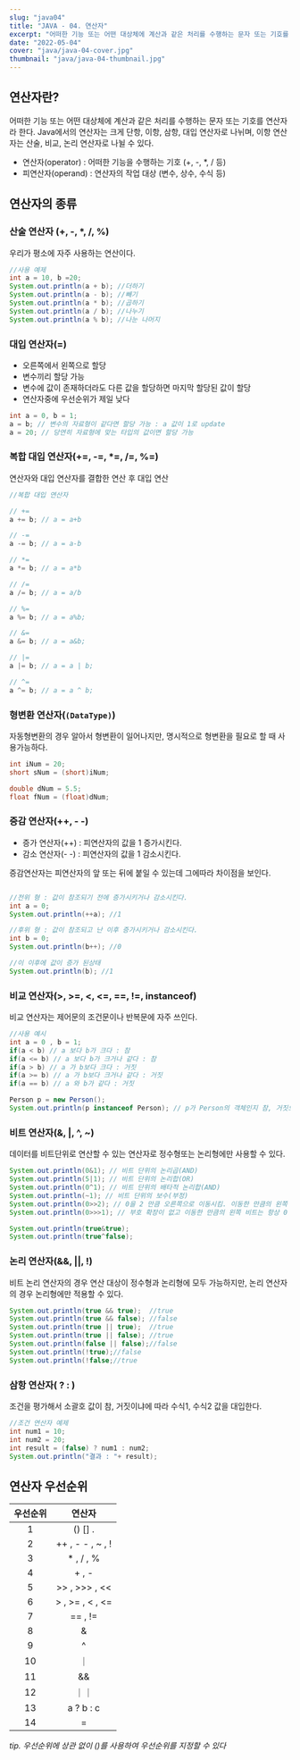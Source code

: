 ```yaml
---
slug: "java04"
title: "JAVA - 04. 연산자"
excerpt: "어떠한 기능 또는 어떤 대상체에 계산과 같은 처리를 수행하는 문자 또는 기호를 연산자라 한다. Java에서의 연산자는 크게 단항, 이항, 삼항, 대입 연산자로 나뉘며, 이항 연산자는 산술, 비교, 논리 연산자로 나뉠 수 있다."
date: "2022-05-04"
cover: "java/java-04-cover.jpg"
thumbnail: "java/java-04-thumbnail.jpg"
---
```


## 연산자란?

어떠한 기능 또는 어떤 대상체에 계산과 같은 처리를 수행하는 문자 또는 기호를 연산자라 한다. Java에서의 연산자는 크게 단항, 이항, 삼항, 대입 연산자로 나뉘며, 이항 연산자는 산술, 비교, 논리 연산자로 나뉠 수 있다.<!-- more -->

- 연산자(operator) : 어떠한 기능을 수행하는 기호 (+, -, \*, / 등)
- 피연산자(operand) : 연산자의 작업 대상 (변수, 상수, 수식 등)

## 연산자의 종류

### 산술 연산자 (+, -, \*, /, %)

우리가 평소에 자주 사용하는 연산이다.

```java
//사용 예제
int a = 10, b =20;
System.out.println(a + b); //더하기
System.out.println(a - b); //빼기
System.out.println(a * b); //곱하기
System.out.println(a / b); //나누기
System.out.println(a % b); //나눈 나머지
```

### 대입 연산자(=)

- 오른쪽에서 왼쪽으로 할당
- 변수끼리 할당 가능
- 변수에 값이 존재하더라도 다른 값을 할당하면 마지막 할당된 값이 할당
- 연산자중에 우선순위가 제일 낮다

```java
int a = 0, b = 1;
a = b; // 변수의 자료형이 같다면 할당 가능 : a 값이 1로 update
a = 20; // 당연히 자료형에 맞는 타입의 값이면 할당 가능
```

### 복합 대입 연산자(+=, -=, \*=, /=, %=)

연산자와 대입 연산자를 결합한 연산 후 대입 연산

```java
//복합 대입 연산자

// +=
a += b; // a = a+b

// -=
a -= b; // a = a-b

// *=
a *= b; // a = a*b

// /=
a /= b; // a = a/b

// %=
a %= b; // a = a%b;

// &=
a &= b; // a = a&b;

// |=
a |= b; // a = a | b;

// ^=
a ^= b; // a = a ^ b;
```

### 형변환 연산자(`(DataType)`)

자동형변환의 경우 알아서 형변환이 일어나지만, 명시적으로 형변환을 필요로 할 때 사용가능하다.

```java
int iNum = 20;
short sNum = (short)iNum;

double dNum = 5.5;
float fNum = (float)dNum;
```

### 증감 연산자(++, - -)

- 증가 연산자(++) : 피연산자의 값을 1 증가시킨다.
- 감소 연산자(-­ -­) : 피연산자의 값을 1 감소시킨다.

증감연산자는 피연산자의 앞 또는 뒤에 붙일 수 있는데 그에따라 차이점을 보인다.

```java

//전위 형 : 값이 참조되기 전에 증가시키거나 감소시킨다.
int a = 0;
System.out.println(++a); //1

//후위 형 : 값이 참조되고 난 이후 증가시키거나 감소시킨다.
int b = 0;
System.out.println(b++); //0

//이 이후에 값이 증가 된상태
System.out.println(b); //1
```

### 비교 연산자(>, >=, <, <=, ==, !=, instanceof)

비교 연산자는 제어문의 조건문이나 반복문에 자주 쓰인다.

```java
//사용 예시
int a = 0 , b = 1;
if(a < b) // a 보다 b가 크다 : 참
if(a <= b) // a 보다 b가 크거나 같다 : 참
if(a > b) // a 가 b보다 크다 : 거짓
if(a >= b) // a 가 b보다 크거나 같다 : 거짓
if(a == b) // a 와 b가 같다 : 거짓

Person p = new Person();
System.out.println(p instanceof Person); // p가 Person의 객체인지 참, 거짓으로 구분 : 참
```

### 비트 연산자(&, |, ^, ~)

데이터를 비트단위로 연산할 수 있는 연산자로 정수형또는 논리형에만 사용할 수 있다.

```java
System.out.println(0&1); // 비트 단위의 논리곱(AND)
System.out.println(5|1); // 비트 단위의 논리합(OR)
System.out.println(0^1); // 비트 단위의 배타적 논리합(AND)
System.out.println(~1); // 비트 단위의 보수(부정)
System.out.println(0>>2); // 0을 2 만큼 오른쪽으로 이동시킴. 이동한 만큼의 왼쪽 비트는 부호 확장이 발생
System.out.println(0>>>1); // 부호 확장이 없고 이동한 만큼의 왼쪽 비트는 항상 0 으로 채운다

System.out.println(true&true);
System.out.println(true^false);
```

### 논리 연산자(&&, ||, !)

비트 논리 연산자의 경우 연산 대상이 정수형과 논리형에 모두 가능하지만, 논리 연산자의 경우 논리형에만 적용할 수 있다.

```java
System.out.println(true && true);  //true
System.out.println(true && false); //false
System.out.println(true || true);  //true
System.out.println(true || false); //true
System.out.println(false || false);//false
System.out.println(!true);//false
System.out.println(!false;//true
```

### 삼항 연산자( ? : )

조건을 평가해서 소괄호 값이 참, 거짓이냐에 따라 수식1, 수식2 값을 대입한다.

```java
//조건 연산자 예제
int num1 = 10;
int num2 = 20;
int result = (false) ? num1 : num2;
System.out.println("결과 : "+ result);
```

## 연산자 우선순위

| 우선순위 |      연산자      |
| :------: | :--------------: |
|    1     |     () [] .      |
|    2     | ++ , - - , ~ , ! |
|    3     |    \* , / , %    |
|    4     |      + , -       |
|    5     |  >> , >>> , <<   |
|    6     | > , >= , < , <=  |
|    7     |     == , !=      |
|    8     |        &         |
|    9     |        ^         |
|    10    |        ｜        |
|    11    |        &&        |
|    12    |       ｜｜       |
|    13    |    a ? b : c     |
|    14    |        =         |

_tip. 우선순위에 상관 없이 ()를 사용하여 우선순위를 지정할 수 있다_
